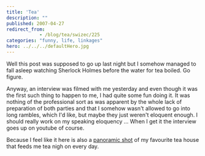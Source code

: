 ```yaml
---
title: 'Tea'
description: ""
published: 2007-04-27
redirect_from: 
            - /blog/tea/swizec/225
categories: "funny, life, linkages"
hero: ../../../defaultHero.jpg
---
```

Well this post was supposed to go up last night but I somehow managed to fall asleep watching Sherlock Holmes before the water for tea boiled. Go figure.

Anyway, an interview was filmed with me yesterday and even though it was the first such thing to happen to me, I had quite some fun doing it. It was nothing of the professional sort as was apparent by the whole lack of preparation of both parties and that I somehow wasn&#x27;t allowed to go into long rambles, which I&#x27;d like, but maybe they just weren&#x27;t eloquent enough. I should really work on my speaking eloquency ... When I get it the interview goes up on youtube of course.

Because I feel like it here is also a [panoramic shot](http://flickr.com/photos/7280946@N06/474283871/) of my favourite tea house that feeds me tea nigh on every day.